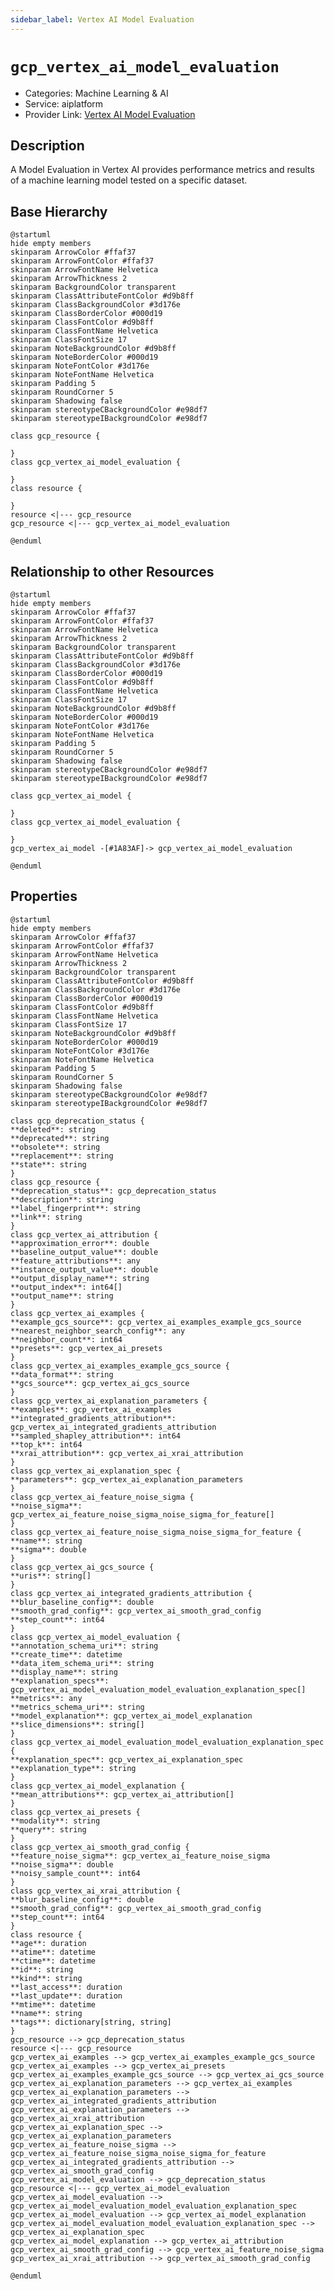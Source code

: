 ```yaml
---
sidebar_label: Vertex AI Model Evaluation
---
```


# `gcp_vertex_ai_model_evaluation`

- Categories: Machine Learning & AI
- Service: aiplatform
- Provider Link: [Vertex AI Model Evaluation](https://cloud.google.com/docs)

## Description

A Model Evaluation in Vertex AI provides performance metrics and results of a machine learning model tested on a specific dataset.

## Base Hierarchy

<ZoomPanPinch>

```kroki imgType="plantuml" imgAlt="Hierarchy of Vertex AI Model Evaluation"
@startuml
hide empty members
skinparam ArrowColor #ffaf37
skinparam ArrowFontColor #ffaf37
skinparam ArrowFontName Helvetica
skinparam ArrowThickness 2
skinparam BackgroundColor transparent
skinparam ClassAttributeFontColor #d9b8ff
skinparam ClassBackgroundColor #3d176e
skinparam ClassBorderColor #000d19
skinparam ClassFontColor #d9b8ff
skinparam ClassFontName Helvetica
skinparam ClassFontSize 17
skinparam NoteBackgroundColor #d9b8ff
skinparam NoteBorderColor #000d19
skinparam NoteFontColor #3d176e
skinparam NoteFontName Helvetica
skinparam Padding 5
skinparam RoundCorner 5
skinparam Shadowing false
skinparam stereotypeCBackgroundColor #e98df7
skinparam stereotypeIBackgroundColor #e98df7

class gcp_resource {

}
class gcp_vertex_ai_model_evaluation {

}
class resource {

}
resource <|--- gcp_resource
gcp_resource <|--- gcp_vertex_ai_model_evaluation

@enduml
```

</ZoomPanPinch>

## Relationship to other Resources

<ZoomPanPinch>

```kroki imgType="plantuml" imgAlt="Diagram of Vertex AI Model Evaluation resource relationships"
@startuml
hide empty members
skinparam ArrowColor #ffaf37
skinparam ArrowFontColor #ffaf37
skinparam ArrowFontName Helvetica
skinparam ArrowThickness 2
skinparam BackgroundColor transparent
skinparam ClassAttributeFontColor #d9b8ff
skinparam ClassBackgroundColor #3d176e
skinparam ClassBorderColor #000d19
skinparam ClassFontColor #d9b8ff
skinparam ClassFontName Helvetica
skinparam ClassFontSize 17
skinparam NoteBackgroundColor #d9b8ff
skinparam NoteBorderColor #000d19
skinparam NoteFontColor #3d176e
skinparam NoteFontName Helvetica
skinparam Padding 5
skinparam RoundCorner 5
skinparam Shadowing false
skinparam stereotypeCBackgroundColor #e98df7
skinparam stereotypeIBackgroundColor #e98df7

class gcp_vertex_ai_model {

}
class gcp_vertex_ai_model_evaluation {

}
gcp_vertex_ai_model -[#1A83AF]-> gcp_vertex_ai_model_evaluation

@enduml
```

</ZoomPanPinch>

## Properties

<ZoomPanPinch>

```kroki imgType="plantuml" imgAlt="Diagram of Vertex AI Model Evaluation data model"
@startuml
hide empty members
skinparam ArrowColor #ffaf37
skinparam ArrowFontColor #ffaf37
skinparam ArrowFontName Helvetica
skinparam ArrowThickness 2
skinparam BackgroundColor transparent
skinparam ClassAttributeFontColor #d9b8ff
skinparam ClassBackgroundColor #3d176e
skinparam ClassBorderColor #000d19
skinparam ClassFontColor #d9b8ff
skinparam ClassFontName Helvetica
skinparam ClassFontSize 17
skinparam NoteBackgroundColor #d9b8ff
skinparam NoteBorderColor #000d19
skinparam NoteFontColor #3d176e
skinparam NoteFontName Helvetica
skinparam Padding 5
skinparam RoundCorner 5
skinparam Shadowing false
skinparam stereotypeCBackgroundColor #e98df7
skinparam stereotypeIBackgroundColor #e98df7

class gcp_deprecation_status {
**deleted**: string
**deprecated**: string
**obsolete**: string
**replacement**: string
**state**: string
}
class gcp_resource {
**deprecation_status**: gcp_deprecation_status
**description**: string
**label_fingerprint**: string
**link**: string
}
class gcp_vertex_ai_attribution {
**approximation_error**: double
**baseline_output_value**: double
**feature_attributions**: any
**instance_output_value**: double
**output_display_name**: string
**output_index**: int64[]
**output_name**: string
}
class gcp_vertex_ai_examples {
**example_gcs_source**: gcp_vertex_ai_examples_example_gcs_source
**nearest_neighbor_search_config**: any
**neighbor_count**: int64
**presets**: gcp_vertex_ai_presets
}
class gcp_vertex_ai_examples_example_gcs_source {
**data_format**: string
**gcs_source**: gcp_vertex_ai_gcs_source
}
class gcp_vertex_ai_explanation_parameters {
**examples**: gcp_vertex_ai_examples
**integrated_gradients_attribution**: gcp_vertex_ai_integrated_gradients_attribution
**sampled_shapley_attribution**: int64
**top_k**: int64
**xrai_attribution**: gcp_vertex_ai_xrai_attribution
}
class gcp_vertex_ai_explanation_spec {
**parameters**: gcp_vertex_ai_explanation_parameters
}
class gcp_vertex_ai_feature_noise_sigma {
**noise_sigma**: gcp_vertex_ai_feature_noise_sigma_noise_sigma_for_feature[]
}
class gcp_vertex_ai_feature_noise_sigma_noise_sigma_for_feature {
**name**: string
**sigma**: double
}
class gcp_vertex_ai_gcs_source {
**uris**: string[]
}
class gcp_vertex_ai_integrated_gradients_attribution {
**blur_baseline_config**: double
**smooth_grad_config**: gcp_vertex_ai_smooth_grad_config
**step_count**: int64
}
class gcp_vertex_ai_model_evaluation {
**annotation_schema_uri**: string
**create_time**: datetime
**data_item_schema_uri**: string
**display_name**: string
**explanation_specs**: gcp_vertex_ai_model_evaluation_model_evaluation_explanation_spec[]
**metrics**: any
**metrics_schema_uri**: string
**model_explanation**: gcp_vertex_ai_model_explanation
**slice_dimensions**: string[]
}
class gcp_vertex_ai_model_evaluation_model_evaluation_explanation_spec {
**explanation_spec**: gcp_vertex_ai_explanation_spec
**explanation_type**: string
}
class gcp_vertex_ai_model_explanation {
**mean_attributions**: gcp_vertex_ai_attribution[]
}
class gcp_vertex_ai_presets {
**modality**: string
**query**: string
}
class gcp_vertex_ai_smooth_grad_config {
**feature_noise_sigma**: gcp_vertex_ai_feature_noise_sigma
**noise_sigma**: double
**noisy_sample_count**: int64
}
class gcp_vertex_ai_xrai_attribution {
**blur_baseline_config**: double
**smooth_grad_config**: gcp_vertex_ai_smooth_grad_config
**step_count**: int64
}
class resource {
**age**: duration
**atime**: datetime
**ctime**: datetime
**id**: string
**kind**: string
**last_access**: duration
**last_update**: duration
**mtime**: datetime
**name**: string
**tags**: dictionary[string, string]
}
gcp_resource --> gcp_deprecation_status
resource <|--- gcp_resource
gcp_vertex_ai_examples --> gcp_vertex_ai_examples_example_gcs_source
gcp_vertex_ai_examples --> gcp_vertex_ai_presets
gcp_vertex_ai_examples_example_gcs_source --> gcp_vertex_ai_gcs_source
gcp_vertex_ai_explanation_parameters --> gcp_vertex_ai_examples
gcp_vertex_ai_explanation_parameters --> gcp_vertex_ai_integrated_gradients_attribution
gcp_vertex_ai_explanation_parameters --> gcp_vertex_ai_xrai_attribution
gcp_vertex_ai_explanation_spec --> gcp_vertex_ai_explanation_parameters
gcp_vertex_ai_feature_noise_sigma --> gcp_vertex_ai_feature_noise_sigma_noise_sigma_for_feature
gcp_vertex_ai_integrated_gradients_attribution --> gcp_vertex_ai_smooth_grad_config
gcp_vertex_ai_model_evaluation --> gcp_deprecation_status
gcp_resource <|--- gcp_vertex_ai_model_evaluation
gcp_vertex_ai_model_evaluation --> gcp_vertex_ai_model_evaluation_model_evaluation_explanation_spec
gcp_vertex_ai_model_evaluation --> gcp_vertex_ai_model_explanation
gcp_vertex_ai_model_evaluation_model_evaluation_explanation_spec --> gcp_vertex_ai_explanation_spec
gcp_vertex_ai_model_explanation --> gcp_vertex_ai_attribution
gcp_vertex_ai_smooth_grad_config --> gcp_vertex_ai_feature_noise_sigma
gcp_vertex_ai_xrai_attribution --> gcp_vertex_ai_smooth_grad_config

@enduml
```

</ZoomPanPinch>
